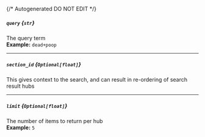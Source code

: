 {/* Autogenerated DO NOT EDIT  */}
##### `query` *{`str`}*
The query term
<br/>
**Example:** `dead+poop`

---
##### `section_id` *{`Optional[float]`}*
This gives context to the search, and can result in re\-ordering of search result hubs

---
##### `limit` *{`Optional[float]`}*
The number of items to return per hub
<br/>
**Example:** `5`

